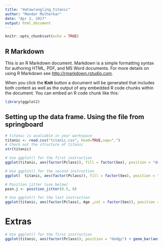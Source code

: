 ```yaml
---
title: "datawrangling_titanic"
author: "Mandar Mulherkar"
date: "Apr 2, 2017"
output: html_document
---
```


```r
knitr::opts_chunk$set(echo = TRUE)
```

## R Markdown

This is an R Markdown document. Markdown is a simple formatting syntax for authoring HTML, PDF, and MS Word documents. For more details on using R Markdown see <http://rmarkdown.rstudio.com>.

When you click the **Knit** button a document will be generated that includes both content as well as the output of any embedded R code chunks within the document. You can embed an R code chunk like this:

```r
library(ggplot2)
```

## Setting up the data frame. Using the file from springboard

```r
# titanic is avaliable in your workspace
titanic <- read.csv("titanic.csv", head=TRUE,sep=",")
# Check out the structure of titanic
str(titanic)
```

```r
# Use ggplot() for the first instruction
ggplot(titanic, aes(factor(Pclass)), fill = factor(Sex), position = "dodgy") + geom_bar()
```

```r
# Use ggplot() for the second instruction
ggplot(  titanic, aes(factor(Pclass)), fill = factor(Sex), position = "dodgy") + geom_bar() + facet_grid(.~Survived)
```

```r

# Position jitter (use below)
posn.j <- position_jitter(0.5, 0)

# Use ggplot() for the last instruction
ggplot(titanic, aes(factor(Pclass), Age ,col = factor(Sex)), position = "dodgy") + geom_jitter(size = 3, alpha = 0.5, position = posn.j) + facet_grid(.~Survived)
```

# Extras

```r
# Use ggplot() for the first instruction
ggplot(titanic, aes(factor(Pclass)), position = "dodgy") + geom_bar(aes(fill = factor(Sex))) + facet_grid(.~Survived)
```